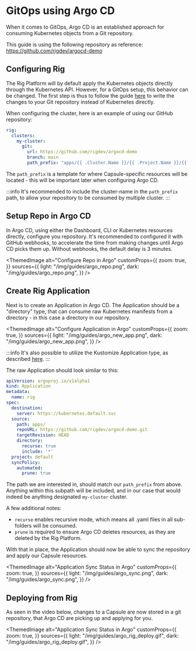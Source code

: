 
# GitOps using Argo CD

When it comes to GitOps, Argo CD is an established approach for consuming Kubernetes objects from a Git repository.

This guide is using the following repository as reference: https://github.com/rigdev/argocd-demo

## Configuring Rig

The Rig Platform will by default apply the Kubernetes objects directly through the Kubernetes API. However, for a GitOps setup, this behavior can be changed.
The first step is thus to follow the guide [here](/operator-manual/gitops#gitops-for-rig-platform-resource-changes) to write the changes to your Git repository instead of Kubernetes directly.

When configuring the cluster, here is an example of using our GitHub repository:

```yaml title="Helm values - Platform"
rig:
  clusters:
    my-cluster:
      git:
        url: https://github.com/rigdev/argocd-demo
        branch: main
        path_prefix: "apps/{{ .Cluster.Name }}/{{ .Project.Name }}/{{ .Capsule.Name }}/"
```

The `path_prefix` is a template for where Capsule-specific resources will be located - this will be important later when configuring Argo CD.

:::info
It's recommended to include the cluster-name in the `path_prefix` path, to allow your repository to be consumed by multiple cluster.
:::

## Setup Repo in Argo CD

In Argo CD, using either the Dashboard, CLI or Kubernetes resources directly, configure you repository. It's recommended to configured it with GitHub webhooks, to accelerate
the time from making changes until Argo CD picks them up. Without webhooks, the default delay is 3 minutes.

<ThemedImage
  alt="Configure Repo in Argo"
  customProps={{
    zoom: true,
  }}
  sources={{
    light: "/img/guides/argo_repo.png",
    dark: "/img/guides/argo_repo.png",
  }}
/>

## Create Rig Application

Next is to create an Application in Argo CD. The Application should be a "directory" type, that can consume raw Kubernetes manifests from a directory - in this case a directory in our repository.

<ThemedImage
  alt="Configure Application in Argo"
  customProps={{
    zoom: true,
  }}
  sources={{
    light: "/img/guides/argo_new_app.png",
    dark: "/img/guides/argo_new_app.png",
  }}
/>

:::info
It's also possible to utilize the Kustomize Application type, as described [here](https://argo-cd.readthedocs.io/en/stable/user-guide/kustomize/).
:::

The raw Application should look similar to this:

```yaml title="Argo CD Application"
apiVersion: argoproj.io/v1alpha1
kind: Application
metadata:
  name: rig
spec:
  destination:
    server: https://kubernetes.default.svc
  source:
    path: apps/
    repoURL: https://github.com/rigdev/argocd-demo.git
    targetRevision: HEAD
    directory:
      recurse: true
      include: '*'
  project: default
  syncPolicy:
    automated:
      prune: true
```

The path we are interested in, should match our `path_prefix` from above. Anything within this subpath will be included, and in our case that would
indeed be anything designated `my-cluster` cluster.

A few additional notes:
- `recurse` enables recursive mode, which means all .yaml files in all sub-folders will be consumed.
- `prune` is required to ensure Argo CD deletes resources, as they are deleted by the Rig Platform.


With that in place, the Application should now be able to sync the repository and apply our Capsule resources.

<ThemedImage
  alt="Application Sync Status in Argo"
  customProps={{
    zoom: true,
  }}
  sources={{
    light: "/img/guides/argo_sync.png",
    dark: "/img/guides/argo_sync.png",
  }}
/>


## Deploying from Rig

As seen in the video below, changes to a Capsule are now stored in a git repository, that Argo CD are picking up and applying for you.


<ThemedImage
  alt="Application Sync Status in Argo"
  customProps={{
    zoom: true,
  }}
  sources={{
    light: "/img/guides/argo_rig_deploy.gif",
    dark: "/img/guides/argo_rig_deploy.gif",
  }}
/>
